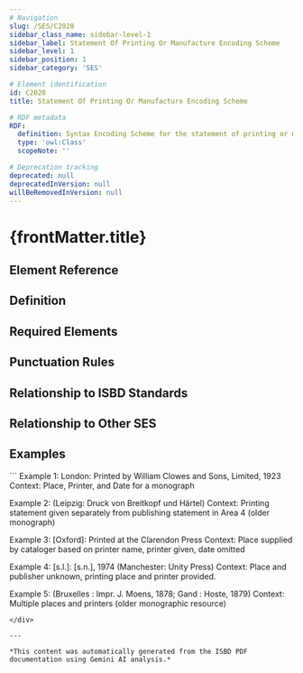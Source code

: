```yaml
---
# Navigation
slug: /SES/C2020
sidebar_class_name: sidebar-level-1
sidebar_label: Statement Of Printing Or Manufacture Encoding Scheme
sidebar_level: 1
sidebar_position: 1
sidebar_category: 'SES'

# Element identification
id: C2020
title: Statement Of Printing Or Manufacture Encoding Scheme

# RDF metadata
RDF:
  definition: Syntax Encoding Scheme for the statement of printing or manufacture.
  type: 'owl:Class'
  scopeNote: ''

# Deprecation tracking
deprecated: null
deprecatedInVersion: null
willBeRemovedInVersion: null
---
```


# {frontMatter.title}

## Element Reference
<ElementReference frontMatter={frontMatter} />

## Definition

<div className="guid">

</div>

## Required Elements

<div className="guid">

</div>

## Punctuation Rules

<div className="guid">

</div>

## Relationship to ISBD Standards

<div className="guid">

</div>

## Relationship to Other SES

<div className="guid">

</div>

## Examples

<div className="stip">
```
Example 1: London: Printed by William Clowes and Sons, Limited, 1923
Context:  Place, Printer, and Date for a monograph

Example 2: (Leipzig: Druck von Breitkopf und Härtel)
Context: Printing statement given separately from publishing statement in Area 4 (older monograph)


Example 3: [Oxford]: Printed at the Clarendon Press
Context: Place supplied by cataloger based on printer name, printer given, date omitted

Example 4: [s.l.]: [s.n.], 1974 (Manchester: Unity Press)
Context: Place and publisher unknown, printing place and printer provided.

Example 5:  (Bruxelles : Impr. J. Moens, 1878; Gand : Hoste, 1879)
Context: Multiple places and printers (older monographic resource)
```
</div>

---

*This content was automatically generated from the ISBD PDF documentation using Gemini AI analysis.*
